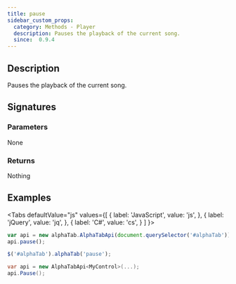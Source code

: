 ```yaml
---
title: pause
sidebar_custom_props:
  category: Methods - Player
  description: Pauses the playback of the current song.
  since:  0.9.4
---
```


<SinceBadge since="0.9.4" />


## Description
Pauses the playback of the current song.

## Signatures

<TypeTable>
    <TypeRow type="js" name="function pause()" />
    <TypeRow type="jquery" name="alphaTab('pause')" />
    <TypeRow type="net" name="void Pause()" />
</TypeTable>

### Parameters
None

### Returns
Nothing

## Examples

<Tabs
  defaultValue="js"
  values={[
    { label: 'JavaScript', value: 'js', },
    { label: 'jQuery', value: 'jq', },
    { label: 'C#', value: 'cs', }
  ]
}>
<TabItem value="js">

```js
var api = new alphaTab.AlphaTabApi(document.querySelector('#alphaTab'));
api.pause();
```

</TabItem>
<TabItem value="jq">

```js
$('#alphaTab').alphaTab('pause');
```

</TabItem>
<TabItem value="cs">

```csharp
var api = new AlphaTabApi<MyControl>(...);
api.Pause();
```

</TabItem>
</Tabs>